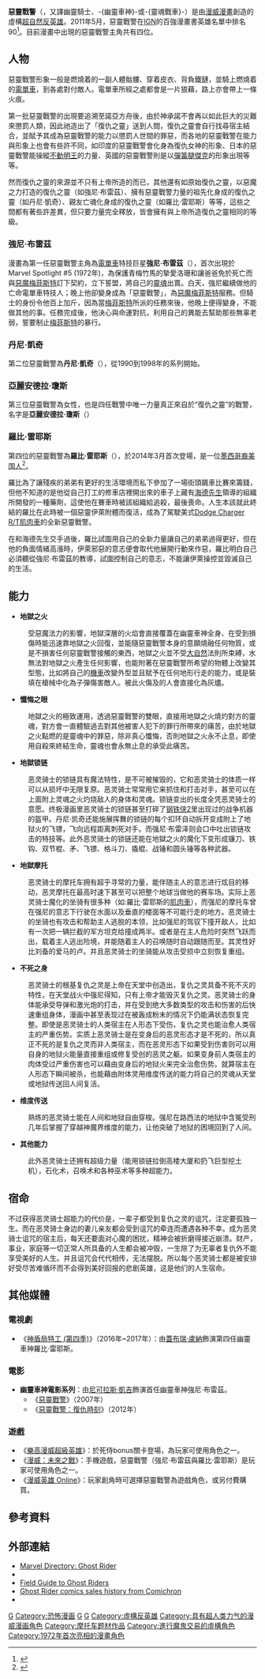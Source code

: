 {{Refimprove|time=2011-02-20}}
{{noteTA
|G1=Movie
|G2=美國漫畫
|1=zh-cn:摩托车;zh-tw:機車;zh-hk:電單車;
}}
{{other uses}}
{{Superherobox| <!--Wikipedia:WikiProject Comics-->
|image=[[File:GhostRiderCVR001b.jpg|220px]]
|caption=第一任的惡靈戰警強尼·布雷茲
|comic_color=background:#ff8080
|character_name=惡靈戰警　<br/>Ghost Rider
|real_name=<br />{{link-en|惡靈戰警 (強尼·布雷茲)|Ghost Rider (Johnny Blaze)|強尼·布雷茲}}<br />{{link-en|惡靈戰警 (丹尼·凱奇)|Ghost Rider (Danny Ketch)|丹尼·凱奇}}<br />亞麗安德拉·瓊斯<br />{{link-en|惡靈戰警 (羅比·雷耶斯)|Ghost Rider (Robbie Reyes)|羅比·雷耶斯}}
|publisher=[[漫威漫畫|漫威漫畫]]
|debut=Marvel Spotlight #5 (1972年8月)
|creators={{le|蓋瑞·弗萊德瑞奇|Gary Friedrich}} <br />{{le|羅伊·托馬斯|Roy Thomas}}<br />{{le|麥克·普魯格|Mike Ploog}}
|alliance_color=background:#cccccc
|alliances=幽靈騎士 (Ghost Riders)<br />{{le|雷霆特工隊 (漫威漫畫)|Thunderbolts (comics)|雷霆特工隊}}<br />{{link-en|午夜之子 (漫畫)|Midnight Sons|午夜之子}}<br />[[新復仇者|新復仇者]]<br />[[星際異攻隊|星際異攻隊]]<br />[[捍衛者聯盟|捍衛者聯盟]]<br />[[驚奇四超人|驚奇四超人]]<br />[[行星吞噬者#使者|行星吞噬者的使者]]<br />洛杉磯的[[冠軍小隊|冠軍小隊]]<br />[[黑暗復仇者|黑暗復仇者]]
|powers= 
*  地獄之火
*  懺悔之眼
*  超級力量、耐力和感官
*  不死之身
*  身體癒合因子
*  维度传送
*  地獄之火魔化的裝備
*  各种巫术
|}}
'''惡靈戰警'''（{{lang-en|'''Ghost Rider'''}}，又譯幽靈騎士、-{幽靈車神}-或-{靈魂戰車}-）是由[[漫威漫畫|漫威漫畫]]創造的虛構[[超自然現象|超自然]][[反英雄|反英雄]]。2011年5月，惡靈戰警在[[IGN|IGN]]的百強漫畫書英雄名單中排名90<ref name="IGN">{{cite web | url=http://www.ign.com/top/comic-book-heroes/90 | title=Ghost Rider is number 90 | publisher=IGN | accessdate=2011年5月9日 | archive-date=2011年5月5日 | archive-url=https://web.archive.org/web/20110505092954/http://www.ign.com/top/comic-book-heroes/90 | dead-url=no }}</ref>。目前漫畫中出現的惡靈戰警主角共有四位。

== 人物 ==
惡靈戰警形象一般是燃燒着的一副人體骷髏、穿着皮衣、背負鐵鏈，並騎上燃燒着的[[摩托車|電單車]]，到各處對付敵人。電單車所經之處都會是一片狼藉，路上亦會帶上一條火痕。

第一批惡靈戰警的出現要追溯至諾亞方舟後，由於神承諾不會再以如此巨大的災難來懲罰人類，因此祂造出了「復仇之靈」送到人間，復仇之靈會自行找尋宿主結合，並賦予其成為惡靈戰警的能力以懲罰人世間的罪惡，而各地的惡靈戰警在能力與形象上也會有些許不同，如印度的惡靈戰警會化身為復仇女神的形象、日本的惡靈戰警能操縱[[不動明王|不動明王]]的力量、英國的惡靈戰警則是以[[彈簧腿傑克|彈簧腿傑克]]的形象出現等等。

然而復仇之靈的來源並不只有上帝所造的而已，其他還有如原始復仇之靈，以惡魔之力打造的復仇之靈（如強尼·布雷茲）、擁有惡靈戰警力量的祖先化身成的復仇之靈（如丹尼·凱奇）、親友亡魂化身成的復仇之靈（如羅比·雷耶斯）等等，這些之間都有著些許差異，但只要力量完全釋放，皆會擁有與上帝所造復仇之靈相同的等級。

=== 強尼·布雷茲 ===
{{main|{{link-en|惡靈戰警 (強尼·布雷茲)|Ghost Rider (Johnny Blaze)}}}}
漫畫為第一任惡靈戰警主角為[[電單車|電單車]]特技巨星'''強尼·布雷茲'''（{{lang|en|Johnny Blaze}}），首次出現於Marvel Spotlight #5 (1972年)，為保護青梅竹馬的摯愛洛珊和讓爸爸免於死亡而與[[梅菲斯特_(漫畫)|惡魔梅菲斯特]]訂下契約，立下誓盟，將自己的[[靈魂|靈魂]]出賣。白天，強尼繼續做他的亡命電單車特技人；晚上他卻變身成為「惡靈戰警」，為[[梅菲斯特_(漫畫)|惡魔梅菲斯特]]服務。但騎士的身份令他百上加斤，因為當[[梅菲斯特_(漫畫)|梅菲斯特]]所派的任務來後，他晚上便得變身，不能做其他的事。任務完成後，他決心與命運對抗，利用自己的異能去幫助那些無辜老弱，誓要制止[[梅菲斯特_(漫畫)|梅菲斯特]]的暴行。

=== 丹尼·凱奇 ===
{{main|{{link-en|惡靈戰警 (丹尼·凱奇)|Ghost Rider (Danny Ketch)}}}}
第二位惡靈戰警為'''丹尼·凱奇'''（{{lang|en|Danny Ketch}}），從1990到1998年的系列開始。

=== 亞麗安德拉·瓊斯 ===
第三位惡靈戰警為女性，也是四任戰警中唯一力量真正來自於“復仇之靈”的戰警，名字是'''亞麗安德拉·瓊斯'''（{{lang|en|Alejandra Jones}}）

===羅比·雷耶斯===
{{main|{{link-en|惡靈戰警 (羅比·雷耶斯)|Ghost Rider (Robbie Reyes)}}}}
第四位的惡靈戰警為'''羅比·雷耶斯'''（{{lang|en|Robbie Reyes}}），於2014年3月首次登場，是一位[[墨西哥裔美国人|墨西哥裔美国人]]<ref>{{Cite web |url=http://www.comicbookresources.com/?page=article&id=59484 |title=存档副本 |access-date=2016-09-10 |archive-url=https://web.archive.org/web/20150924131000/http://www.comicbookresources.com/?page=article&id=59484 |archive-date=2015-09-24 |dead-url=yes }}</ref>。

羅比為了讓殘疾的弟弟有更好的生活環境而私下參加了一場街頭飆車比賽來籌錢，但他不知道的是他從自己打工的修車店裡開出來的車子上藏有[[海德先生|海德先生]]領導的組織所開發的一種藥劑，這使他在賽車時被該組織給追殺，最後喪命。人生本該就此終結的羅比在此時被一個惡靈伊萊附體而復活，成為了駕駛美式[[道奇汽車|Dodge Charger R/T]][[肌肉車|肌肉車]]的全新惡靈戰警。

在和海德先生交手過後，羅比試圖用自己的全新力量讓自己的弟弟過得更好，但在他的負面情緒高漲時，伊萊邪惡的意志便會取代他展開行動來作惡，羅比明白自己必須聽從強尼·布雷茲的教導，試圖控制自己的意志，不能讓伊萊操控並毀滅自己的生活。

== 能力 ==
* '''地獄之火'''
:受惡魔法力的影響，地獄深層的火焰會直接覆蓋在幽靈車神全身、在受到損傷時能迅速靠地獄之火回復，並能隨惡靈戰警本身的意願燒融任何物質，或是不損害任何惡靈戰警接觸的東西，地獄之火並不受[[大自然|大自然]]法則所束縛，水無法對地獄之火產生任何影響，也能附著在惡靈戰警所希望的物體上改變其型態，比如將自己的[[機車|機車]]改變外型並且賦予在任何地形行走的能力，或是裝填在槍械中化為子彈傷害敵人。被此火傷及的人會直接化為灰燼。

* '''懺悔之眼'''
:地獄之火的極致運用，透過惡靈戰警的雙眼，直接用地獄之火燒灼對方的靈魂，對方會一直體驗過去對其他被害人犯下的罪行所帶來的痛苦，由於地獄之火點燃的是靈魂中的罪惡，除非真心懺悔，否則地獄之火永不止息，即使用自殺來終結生命，靈魂也會永無止息的承受此痛苦。

* '''地獄锁链'''
:恶灵骑士的锁链具有魔法特性，是不可被摧毁的，它和恶灵骑士的体质一样可以从损坏中无限复原。恶灵骑士常常用它来抓住和打击对手，甚至可以在上面附上灵魂之火灼烧敌人的身体和灵魂。锁链变出的长度全凭恶灵骑士的意愿。终极漫画里恶灵骑士的锁链甚至打碎了[[钢铁侠2|钢铁侠2]]里出现过的战争机器的盔甲。丹尼·凯奇还能施展挥舞的锁链的每个扣环自动拆开变成附上了地狱火的飞镖，飞向远程距离刺死对手。而强尼·布雷泽则会口中吐出锁链攻击的特技等。此外恶灵骑士的锁链还能在地獄之火的魔化下变形成镰刀、铁钩、双节棍、矛、飞镖、格斗刀、撬棍、战锤和圆头锤等各种武器。

* '''地獄摩托'''
:恶灵骑士的摩托车拥有超乎寻常的力量，能伴随主人的意志进行炫目的移动，恶灵摩托在最高时速下甚至可以把整个地球当做他的赛车场。实际上恶灵骑士魔化的坐骑有很多种（如:羅比·雷耶斯的[[肌肉車|肌肉車]]），而强尼的摩托车曾在强尼的意志下行驶在水面以及垂直的楼面等不可能行走的地方。恶灵骑士的坐骑也有攻击和帮助主人逃脱的本领，比如强尼的驾驭下撞开敌人，比如有一次把一辆拦截的军方坦克给撞成两半。或者是在主人危险时突然飞跃而出，载着主人逃出险境，并能随着主人的召唤随时自动跟随而至。其灵性好比刘备的爱马的卢。并且恶灵骑士的坐骑能从攻击受损中立刻恢复重组。

* '''不死之身'''
:恶灵骑士的根基复仇之灵是上帝在天堂中创造出，复仇之灵具备不死不灭的特性，在天堂战火中强尼得知，只有上帝才能毁灭复仇之灵。恶灵骑士的身体能承受导弹和激光炮的打击，并在受到绝大多数类型的攻击和伤害的后快速重组身体，漫画中甚至表现过在被轰成粉末的情况下仍能满状态恢复完整。即使是恶灵骑士的人类宿主在人形态下受伤，复仇之灵也能治愈人类宿主的严重伤势。实质上恶灵骑士是在变身后的恶灵形态才是不死的，所以真正不死的是复仇之灵而非人类宿主，而在恶灵形态下如果受到伤害则可以用自身的地狱火能量直接重组或修复受创的恶灵之躯。如果变身前人类宿主的肉体受过严重伤害也可以藉由变身后的地狱火来完全治愈伤势。就算宿主在人形态下瞬间被杀，也能藉由附体灵用维度传送的能力将自己的灵魂从天堂或地狱传送回人间复活。

* '''维度传送'''
:熟练的恶灵骑士能在人间和地狱自由穿梭。强尼在路西法的地狱中含冤受刑几年后掌握了穿越神魔界维度的能力，让他突破了地狱的困境回到了人间。

* '''其他能力'''
:此外恶灵骑士还拥有超级力量（能用锁链拉倒高楼大厦和扔飞巨型挖土机），石化术，召唤术和各种巫术等多种超能力。

== 宿命 ==
不过获得恶灵骑士超能力的代价是，一辈子都受到复仇之灵的诅咒，注定要孤独一生。而在恶灵骑士身边的妻儿亲友都会受到诅咒的牵连而遭遇各种不幸。成为恶灵骑士诅咒的宿主后，每天还要面对心魔的困扰，精神会被折磨得接近崩溃。财产，事业，家庭等一切正常人所具备的人生都会被冲毁，一生除了为无辜者复仇外不能享受美好的人生。并且诅咒会代代相传，无法摆脱。所以每个恶灵骑士都是被安排好受尽苦难循环而不会得到美好回报的悲剧英雄，这是他们的人生宿命。

== 其他媒體 ==

=== 電視劇 ===
* 《[[神盾局特工_(第四季)|神盾局特工 (第四季)]]》（2016年~2017年）：由[[蓋布瑞·盧納|蓋布瑞·盧納]]飾演第四任幽靈車神羅比·雷耶斯。

=== 電影 ===
*'''幽靈車神電影系列'''：由[[尼可拉斯·凱吉|尼可拉斯·凱吉]]飾演首任幽靈車神強尼·布雷茲。
** 《[[惡靈戰警_(2007年電影)|惡靈戰警]]》（2007年）
** 《[[惡靈戰警：復仇時刻|惡靈戰警：復仇時刻]]》（2012年）

=== 遊戲 ===
*《[[樂高漫威超級英雄|樂高漫威超級英雄]]》：於死侍bonus關卡登場，為玩家可使用角色之一。
*《[[漫威：未來之戰|漫威：未來之戰]]》：手機遊戲，惡靈戰警（強尼·布雷茲與羅比·雷耶斯）是玩家可使用角色之一。
*《[[漫威英雄_Online|漫威英雄 Online]]》：玩家創角時可選擇惡靈戰警為遊戲角色，或另付費購買。


==參考資料==
{{reflist}}

== 外部連結 ==
*[http://www.marveldirectory.com/individuals/g/ghostrider.htm Marvel Directory: Ghost Rider] {{Wayback|url=http://www.marveldirectory.com/individuals/g/ghostrider.htm |date=20130320122134 }}
*{{IMDb title|id=0259324|title=Ghost Rider}}
*[http://westerncomix.blogspot.com/2010/08/field-guide-to-ghost-riders.html Field Guide to Ghost Riders] {{Wayback|url=http://westerncomix.blogspot.com/2010/08/field-guide-to-ghost-riders.html |date=20120716071003 }}
*[http://www.comichron.com/titlespotlights/ghostridervol1.html Ghost Rider comics sales history from Comichron] {{Wayback|url=http://www.comichron.com/titlespotlights/ghostridervol1.html |date=20130709175846 }}
*{{cite web | first = Chris, ed. | last = Munn | url = http://ghostrider.omegacen.com/interviews.html | title = Creator Interviews | publisher = Vengeance Unbound | date = 2003–2011 | accessdate = 16 February 2013 | archivedate = 2012年1月21日 | deadurl = yes | archiveurl = https://web.archive.org/web/20120121152017/http://ghostrider.omegacen.com/interviews.html }}

{{惡靈戰警}}

[[Category:漫威漫畫超級英雄|G]]
[[Category:恐怖漫画|Category:恐怖漫画]]
[[Category:惡魔題材漫畫|G]]
[[Category:電影原著漫畫|G]]
[[Category:虛構反英雄|Category:虛構反英雄]]
[[Category:具有超人类力气的漫威漫画角色|Category:具有超人类力气的漫威漫画角色]]
[[Category:摩托车题材作品|Category:摩托车题材作品]]
[[Category:進行魔鬼交易的虛構角色|Category:進行魔鬼交易的虛構角色]]
[[Category:1972年首次亮相的漫畫角色|Category:1972年首次亮相的漫畫角色]]